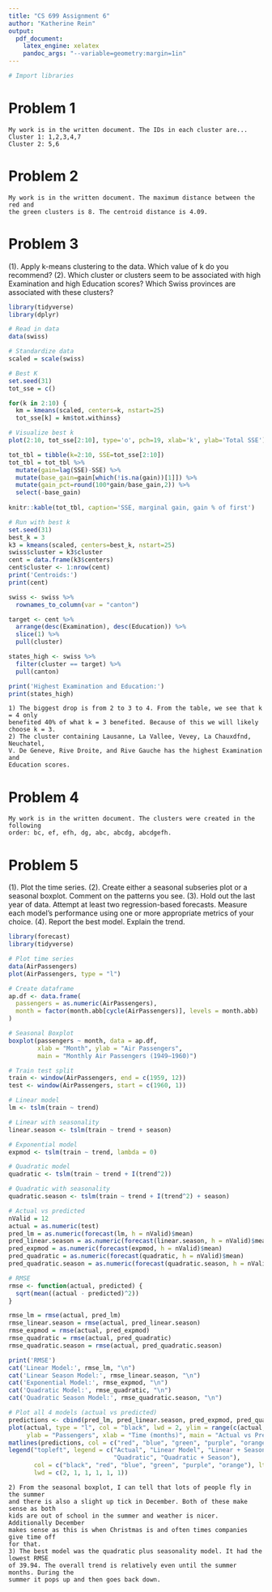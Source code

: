 ```yaml
---
title: "CS 699 Assignment 6"
author: "Katherine Rein"
output:
  pdf_document:
    latex_engine: xelatex
    pandoc_args: "--variable=geometry:margin=1in"
---
```


```r
# Import libraries
```
# Problem 1

```
My work is in the written document. The IDs in each cluster are...
Cluster 1: 1,2,3,4,7
Cluster 2: 5,6
```

# Problem 2
```
My work is in the written document. The maximum distance between the red and
the green clusters is 8. The centroid distance is 4.09.
```

# Problem 3

(1). Apply k-means clustering to the data. Which value of k do you recommend?
(2). Which cluster or clusters seem to be associated with high Examination and high
Education scores? Which Swiss provinces are associated with these clusters?
```r
library(tidyverse)
library(dplyr)

# Read in data
data(swiss)

# Standardize data
scaled = scale(swiss)

# Best K
set.seed(31)
tot_sse = c()

for(k in 2:10) {
  km = kmeans(scaled, centers=k, nstart=25)
  tot_sse[k] = km$tot.withinss}

# Visualize best k
plot(2:10, tot_sse[2:10], type='o', pch=19, xlab='k', ylab='Total SSE')

tot_tbl = tibble(k=2:10, SSE=tot_sse[2:10])
tot_tbl = tot_tbl %>% 
  mutate(gain=lag(SSE)-SSE) %>% 
  mutate(base_gain=gain[which(!is.na(gain))[1]]) %>%
  mutate(gain_pct=round(100*gain/base_gain,2)) %>%
  select(-base_gain)
  
knitr::kable(tot_tbl, caption='SSE, marginal gain, gain % of first')

# Run with best k
set.seed(31)
best_k = 3
k3 = kmeans(scaled, centers=best_k, nstart=25) 
swiss$cluster = k3$cluster
cent = data.frame(k3$centers) 
cent$cluster <- 1:nrow(cent)
print('Centroids:')
print(cent)

swiss <- swiss %>% 
  rownames_to_column(var = "canton")

target <- cent %>% 
  arrange(desc(Examination), desc(Education)) %>%
  slice(1) %>% 
  pull(cluster)

states_high <- swiss %>% 
  filter(cluster == target) %>% 
  pull(canton)

print('Highest Examination and Education:')
print(states_high)

```

```
1) The biggest drop is from 2 to 3 to 4. From the table, we see that k = 4 only 
benefited 40% of what k = 3 benefited. Because of this we will likely choose k = 3.
2) The cluster containing Lausanne, La Vallee, Vevey, La Chauxdfnd, Neuchatel, 
V. De Geneve, Rive Droite, and Rive Gauche has the highest Examination and
Education scores.
```

# Problem 4
```
My work is in the written document. The clusters were created in the following 
order: bc, ef, efh, dg, abc, abcdg, abcdgefh.
```

# Problem 5

(1). Plot the time series.
(2). Create either a seasonal subseries plot or a seasonal boxplot. Comment on the
patterns you see.
(3). Hold out the last year of data. Attempt at least two regression-based forecasts.
Measure each model’s performance using one or more appropriate metrics of your
choice.
(4). Report the best model. Explain the trend.
```r
library(forecast)
library(tidyverse)

# Plot time series
data(AirPassengers)
plot(AirPassengers, type = "l")

# Create dataframe
ap.df <- data.frame(
  passengers = as.numeric(AirPassengers),
  month = factor(month.abb[cycle(AirPassengers)], levels = month.abb)
)

# Seasonal Boxplot
boxplot(passengers ~ month, data = ap.df,
        xlab = "Month", ylab = "Air Passengers",
        main = "Monthly Air Passengers (1949–1960)")

# Train test split
train <- window(AirPassengers, end = c(1959, 12))
test <- window(AirPassengers, start = c(1960, 1))

# Linear model
lm <- tslm(train ~ trend)

# Linear with seasonality
linear.season <- tslm(train ~ trend + season)

# Exponential model
expmod <- tslm(train ~ trend, lambda = 0)

# Quadratic model
quadratic <- tslm(train ~ trend + I(trend^2))

# Quadratic with seasonality
quadratic.season <- tslm(train ~ trend + I(trend^2) + season)

# Actual vs predicted
nValid = 12
actual = as.numeric(test)
pred_lm = as.numeric(forecast(lm, h = nValid)$mean)
pred_linear.season = as.numeric(forecast(linear.season, h = nValid)$mean)
pred_expmod = as.numeric(forecast(expmod, h = nValid)$mean)
pred_quadratic = as.numeric(forecast(quadratic, h = nValid)$mean)
pred_quadratic.season = as.numeric(forecast(quadratic.season, h = nValid)$mean)

# RMSE
rmse <- function(actual, predicted) {
  sqrt(mean((actual - predicted)^2))
}

rmse_lm = rmse(actual, pred_lm)
rmse_linear.season = rmse(actual, pred_linear.season)
rmse_expmod = rmse(actual, pred_expmod)
rmse_quadratic = rmse(actual, pred_quadratic)
rmse_quadratic.season = rmse(actual, pred_quadratic.season)

print('RMSE')
cat('Linear Model:', rmse_lm, "\n")
cat('Linear Season Model:', rmse_linear.season, "\n")
cat('Exponential Model:', rmse_expmod, "\n")
cat('Quadratic Model:', rmse_quadratic, "\n")
cat('Quadratic Season Model:', rmse_quadratic.season, "\n")

# Plot all 4 models (actual vs predicted)
predictions <- cbind(pred_lm, pred_linear.season, pred_expmod, pred_quadratic, pred_quadratic.season)
plot(actual, type = "l", col = "black", lwd = 2, ylim = range(c(actual, predictions)),
     ylab = "Passengers", xlab = "Time (months)", main = "Actual vs Predicted")
matlines(predictions, col = c("red", "blue", "green", "purple", "orange"), lty = 2)
legend("topleft", legend = c("Actual", "Linear Model", "Linear + Season", "Exp. Model", 
                             "Quadratic", "Quadratic + Season"),
       col = c("black", "red", "blue", "green", "purple", "orange"), lty = c(1, 2, 2, 2, 2, 2), 
       lwd = c(2, 1, 1, 1, 1, 1))
```

```
2) From the seasonal boxplot, I can tell that lots of people fly in the summer
and there is also a slight up tick in December. Both of these make sense as both
kids are out of school in the summer and weather is nicer. Additionally December
makes sense as this is when Christmas is and often times companies give time off
for that.
3) The best model was the quadratic plus seasonality model. It had the lowest RMSE
of 39.94. The overall trend is relatively even until the summer months. During the
summer it pops up and then goes back down.
```


